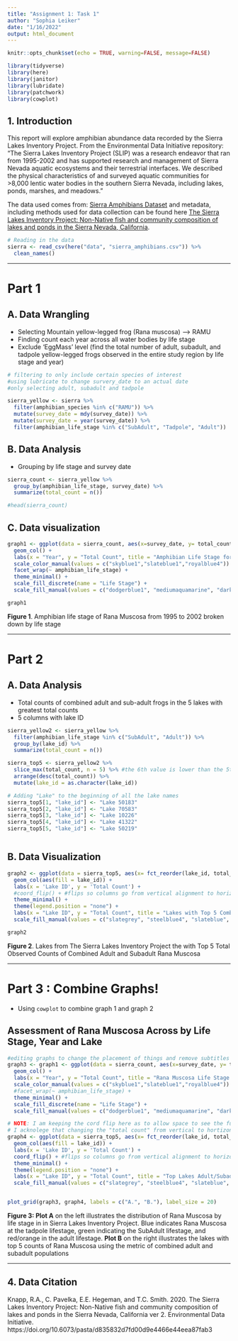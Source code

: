 ```yaml
---
title: "Assignment 1: Task 1"
author: "Sophia Leiker"
date: "1/16/2022"
output: html_document
---
```


```r
knitr::opts_chunk$set(echo = TRUE, warning=FALSE, message=FALSE)

library(tidyverse)
library(here)
library(janitor)
library(lubridate)
library(patchwork)
library(cowplot)
```

## 1. Introduction

This report will explore amphibian abundance data recorded by the Sierra Lakes Inventory Project. From the Environmental Data Initiative repository: “The Sierra Lakes Inventory Project (SLIP) was a research endeavor that ran from 1995-2002 and has supported research and management of Sierra Nevada aquatic ecosystems and their terrestrial interfaces. We described the physical characteristics of and surveyed aquatic communities for >8,000 lentic water bodies in the southern Sierra Nevada, including lakes, ponds, marshes, and meadows.”

The data used comes from: [Sierra Amphibians Dataset](https://doi.org/10.6073/pasta/d835832d7fd00d9e4466e44eea87fab3) and metadata, including methods used for data collection can be found here [The Sierra Lakes Inventory Project: Non-Native fish and community composition of lakes and ponds in the Sierra Nevada, California](https://portal.edirepository.org/nis/metadataviewer?packageid=edi.577.2).


```r
# Reading in the data
sierra <- read_csv(here("data", "sierra_amphibians.csv")) %>% 
  clean_names()

```

***

# Part 1

## A. Data Wrangling 
- Selecting Mountain yellow-legged frog (Rana muscosa) --> RAMU
- Finding count each year across all water bodies by life stage
- Exclude 'EggMass' level (find the total number of adult, subadult, and tadpole yellow-legged frogs observed in the entire study region by life stage and year)

```r
# filtering to only include certain species of interest
#using lubricate to change survery_date to an actual date 
#only selecting adult, subadult and tadpole

sierra_yellow <- sierra %>% 
  filter(amphibian_species %in% c("RAMU")) %>% 
  mutate(survey_date = mdy(survey_date)) %>% 
  mutate(survey_date = year(survey_date)) %>% 
  filter(amphibian_life_stage %in% c("SubAdult", "Tadpole", "Adult"))
```

## B. Data Analysis
- Grouping by life stage and survey date

```r
sierra_count <- sierra_yellow %>% 
  group_by(amphibian_life_stage, survey_date) %>% 
  summarize(total_count = n())

#head(sierra_count)

```

## C. Data visualization

```r
graph1 <- ggplot(data = sierra_count, aes(x=survey_date, y= total_count, fill= amphibian_life_stage)) +
  geom_col() +
  labs(x = "Year", y = "Total Count", title = "Amphibian Life Stage for Rana Muscosa in Sierra Lakes Inventory Project", subtitle = "Data from: Knapp, R.A. 2020. The Sierra Lakes Inventory Project") +
  scale_color_manual(values = c("skyblue1","slateblue1","royalblue4")) +
  facet_wrap(~ amphibian_life_stage) +
  theme_minimal() +
  scale_fill_discrete(name = "Life Stage") +
  scale_fill_manual(values = c("dodgerblue1", "mediumaquamarine", "darkorchid3"))

graph1
```

**Figure 1**. Amphibian life stage of Rana Muscosa from 1995 to 2002 broken down by life stage

***

# Part 2

## A. Data Analysis
- Total counts of combined adult and sub-adult frogs in the 5 lakes with greatest total counts
- 5 columns with lake ID

```r
sierra_yellow2 <- sierra_yellow %>% 
  filter(amphibian_life_stage %in% c("SubAdult", "Adult")) %>% 
  group_by(lake_id) %>% 
  summarize(total_count = n())

sierra_top5 <- sierra_yellow2 %>% 
  slice_max(total_count, n = 5) %>% #the 6th value is lower than the 5th, so there are no ties between the 5th/6th
  arrange(desc(total_count)) %>% 
  mutate(lake_id = as.character(lake_id))

# Adding "Lake" to the beginning of all the lake names
sierra_top5[1, "lake_id"] <- "Lake 50183"
sierra_top5[2, "lake_id"] <- "Lake 70583"
sierra_top5[3, "lake_id"] <- "Lake 10226"
sierra_top5[4, "lake_id"] <- "Lake 41322"
sierra_top5[5, "lake_id"] <- "Lake 50219"



```

## B. Data Visualization
```r
graph2 <- ggplot(data = sierra_top5, aes(x= fct_reorder(lake_id, total_count), y = total_count)) + 
  geom_col(aes(fill = lake_id)) + 
  labs(x = 'Lake ID', y = 'Total Count') +
  #coord_flip() + #flips so columns go from vertical alignment to horizontal alginment
  theme_minimal() +
  theme(legend.position = "none") +
  labs(x = "Lake ID", y = "Total Count", title = "Lakes with Top 5 Combined Adult and Subadult Rana Muscosa Counts", subtitle = "Data from: Knapp, R.A. 2020. The Sierra Lakes Inventory Project") +
  scale_fill_manual(values = c("slategrey", "steelblue4", "slateblue", "steelblue3", "slateblue4"))

graph2
```

**Figure 2**. Lakes from The Sierra Lakes Inventory Project the with Top 5 Total Observed Counts of Combined Adult and Subadult Rana Muscosa

***

# Part 3 : Combine Graphs!
- Using `cowplot` to combine graph 1 and graph 2

## Assessment of Rana Muscosa Across by Life Stage, Year and Lake

```r
#editing graphs to change the placement of things and remove subtitles 
graph3 <- graph1 <- ggplot(data = sierra_count, aes(x=survey_date, y= total_count, fill= amphibian_life_stage)) +
  geom_col() +
  labs(x = "Year", y = "Total Count", title = "Rana Muscosa Life Stage by Year", subtitle = "Data from: Knapp, R.A. 2020.") +
  scale_color_manual(values = c("skyblue1","slateblue1","royalblue4")) +
  #facet_wrap(~ amphibian_life_stage) +
  theme_minimal() +
  scale_fill_discrete(name = "Life Stage") +
  scale_fill_manual(values = c("dodgerblue1", "mediumaquamarine", "darkorchid3"))

# NOTE: I am keeping the cord flip here as to allow space to see the full lake ID without them getting compressed
# I acknolege that changing the "total count" from vertical to hortizontal is not quite ideal
graph4 <- ggplot(data = sierra_top5, aes(x= fct_reorder(lake_id, total_count), y = total_count)) + 
  geom_col(aes(fill = lake_id)) + 
  labs(x = 'Lake ID', y = 'Total Count') +
  coord_flip() + #flips so columns go from vertical alignment to horizontal alginment
  theme_minimal() +
  theme(legend.position = "none") +
  labs(x = "Lake ID", y = "Total Count", title = "Top Lakes Adult/Subadult Pop.", subtitle = "Data from: Knapp, R.A. 2020.") +
  scale_fill_manual(values = c("slategrey", "steelblue4", "slateblue", "steelblue3", "slateblue4"))


plot_grid(graph3, graph4, labels = c("A.", "B."), label_size = 20)
```

**Figure 3: ** **Plot A** on the left illustrates the distribution of Rana Muscosa by life stage in in Sierra Lakes Inventory Project. Blue indicates Rana Muscosa at the tadpole lifestage, green indicating the SubAdult lifestage, and red/orange in the adult lifestage. **Plot B** on the right illustrates the lakes with top 5 counts of Rana Muscosa using the metric of combined adult and subadult populations


***

## 4. Data Citation

Knapp, R.A., C. Pavelka, E.E. Hegeman, and T.C. Smith. 2020. The Sierra Lakes Inventory Project: Non-Native fish and community composition of lakes and ponds in the Sierra Nevada, California ver 2. Environmental Data Initiative. https://doi.org/10.6073/pasta/d835832d7fd00d9e4466e44eea87fab3
